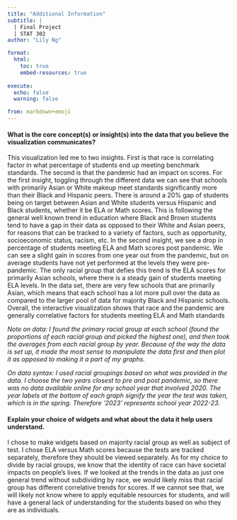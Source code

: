 ```yaml
---
title: "Additional Information"
subtitle: |
  | Final Project 
  | STAT 302
author: "Lily Ng"

format:
  html:
    toc: true
    embed-resources: true
    
execute:
  echo: false
  warning: false

from: markdown+emoji 
---
```


#### What is the core concept(s) or insight(s) into the data that you believe the visualization communicates?

This visualization led me to two insights. First is that race is correlating factor in what percentage of students end up meeting benchmark standards. The second is that the pandemic had an impact on scores. For the first insight, toggling through the different data we can see that schools with primarily Asian or White makeup meet standards significantly more than their Black and Hispanic peers. There is around a 20% gap of students being on target between Asian and White students versus Hispanic and Black students, whether it be ELA or Math scores. This is following the general well known trend in education where Black and Brown students tend to have a gap in their data as opposed to their White and Asian peers, for reasons that can be tracked to a variety of factors, such as opportunity, socioeconomic status, racism, etc. In the second insight, we see a drop in percentage of students meeting ELA and Math scores post pandemic. We can see a slight gain in scores from one year out from the pandemic, but on average students have not yet performed at the levels they were pre-pandemic. The only racial group that defies this trend is the ELA scores for primarily Asian schools, where there is a steady gain of students meeting ELA levels. In the data set, there are very few schools that are primarily Asian, which means that each school has a lot more pull over the data as compared to the larger pool of data for majority Black and Hispanic schools. Overall, the interactive visualization shows that race and the pandemic are generally correlative factors for students meeting ELA and Math standards

*Note on data: I found the primary racial group at each school (found the proportions of each racial group and picked the highest one), and then took the averages from each racial group by year. Because of the way the data is set up, it made the most sense to manipulate the data first and then plot it as opposed to making it a part of my graphs.*

*On data syntax: I used racial groupings based on what was provided in the data. I choose the two years closest to pre and post pandemic, so there was no data available online for any school year that involved 2020. The year labels at the bottom of each graph signify the year the test was taken, which is in the spring. Therefore '2023' represents school year 2022-23.*

#### Explain your choice of widgets and what about the data it help users understand.

I chose to make widgets based on majority racial group as well as subject of test. I chose ELA versus Math scores because the tests are tracked separately, therefore they should be viewed separately. As for my choice to divide by racial groups, we know that the identity of race can have societal impacts on people's lives. If we looked at the trends in the data as just one general trend without subdividing by race, we would likely miss that racial group has different correlative trends for scores. If we cannot see that, we will likely not know where to apply equitable resources for students, and will have a general lack of understanding for the students based on who they are as individuals.

